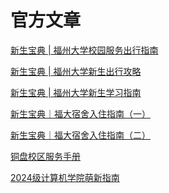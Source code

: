 # 官方文章

[新生宝典 | 福州大学校园服务出行指南](https://mp.weixin.qq.com/s/gTg34wUpRK-ZNQtFjrLTOQ)

[新生宝典 | 福州大学新生出行攻略](https://mp.weixin.qq.com/s/Jaw8Woa17ifw3T9zMkJN6A)

[新生宝典 | 福州大学新生学习指南](https://mp.weixin.qq.com/s/f_Q-Y1L4vFSdI6hEzYAe1A)

[新生宝典｜福大宿舍入住指南（一）](https://mp.weixin.qq.com/s/mnGyTdlKADhVEyqM68k-Uw)

[新生宝典｜福大宿舍入住指南（二）](https://mp.weixin.qq.com/s/1rfbg4HFK1TT6Aev95GF7A)

[铜盘校区服务手册](https://mp.weixin.qq.com/s/A3L1pS8KeTCfXZpYiXllyQ)

[2024级计算机学院萌新指南](https://mp.weixin.qq.com/s/cdDTAnrvHQPXcVQczRXbaw)
